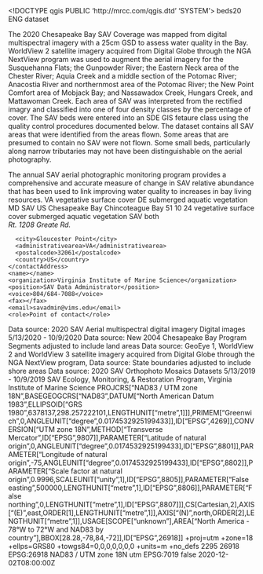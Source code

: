 <!DOCTYPE qgis PUBLIC 'http://mrcc.com/qgis.dtd' 'SYSTEM'>
<qgis version="3.22.11-Białowieża">
  <identifier>beds20</identifier>
  <parentidentifier></parentidentifier>
  <language>ENG</language>
  <type>dataset</type>
  <title>2020 Chesapeake Bay SAV Coverage</title>
  <abstract>The 2020 Chesapeake Bay SAV Coverage was mapped from digital multispectral imagery with a 25cm GSD to assess water quality in the Bay. WorldView 2 satellite imagery acquired from Digital Globe through the NGA NextView program was used to augment the aerial imagery for the Susquehanna Flats; the Gunpowder River; the Eastern Neck area of the Chester River; Aquia Creek and a middle section of the Potomac River; Anacostia River and northernmost area of the Potomac River; the New Point Comfort area of Mobjack Bay; and Nassawadox Creek, Hungars Creek, and Mattawoman Creek. Each area of SAV was interpreted from the rectified imagry and classified into one of four density classes by the percentage of cover. The SAV beds were entered into an SDE GIS fetaure class using the quality control procedures documented below. The dataset contains all SAV areas that were identified from the areas flown. Some areas that are presumed to contain no SAV were not flown. Some small beds, particularly along narrow tributaries may not have been distinguishable on the aerial photography.

The annual SAV aerial photographic monitoring program provides a comprehensive and accurate measure of change in SAV relative abundance that has been used to link improving water quality to increases in bay living resources.</abstract>
  <keywords vocabulary="Search keys">
    <keyword>VA</keyword>
    <keyword>vegetative surface cover</keyword>
    <keyword>DE</keyword>
    <keyword>submerged aquatic vegetation</keyword>
    <keyword>MD</keyword>
    <keyword>SAV</keyword>
    <keyword>US</keyword>
    <keyword>Chesapeake Bay</keyword>
    <keyword>Chincoteague Bay</keyword>
    <keyword>51</keyword>
    <keyword>10</keyword>
    <keyword>24</keyword>
  </keywords>
  <keywords vocabulary="gmd:topicCategory">
    <keyword>vegetative surface cover</keyword>
    <keyword>submerged aquatic vegetation</keyword>
    <keyword>SAV</keyword>
  </keywords>
  <contact>
    <contactAddress>
      <type>both</type>
      <address>Rt. 1208 Greate Rd.</address>
      <city>Gloucester Point</city>
      <administrativearea>VA</administrativearea>
      <postalcode>32061</postalcode>
      <country>US</country>
    </contactAddress>
    <name></name>
    <organization>Virginia Institute of Marine Science</organization>
    <position>SAV Data Administrator</position>
    <voice>804/684-7088</voice>
    <fax></fax>
    <email>savadmin@vims.edu</email>
    <role>Point of contact</role>
  </contact>
  <links/>
  <history>Data source: 2020 SAV Aerial multispectral digital imagery Digital images 5/13/2020 - 10/9/2020</history>
  <history>Data source: New 2004 Chesapeake Bay Program Segments adjusted to include land areas</history>
  <history>Data source: GeoEye 1, WorldView 2 and WorldView 3 satellite imagery acquired from Digital Globe through the NGA NextView program,</history>
  <history>Data source: State boundaries adjusted to include shore areas</history>
  <history>Data source: 2020 SAV Orthophoto Mosaics Datasets 5/13/2019 - 10/9/2019</history>
  <fees></fees>
  <rights>SAV Ecology, Monitoring, &amp; Restoration Program, Virginia Institute of Marine Science</rights>
  <encoding></encoding>
  <crs>
    <spatialrefsys>
      <wkt>PROJCRS["NAD83 / UTM zone 18N",BASEGEOGCRS["NAD83",DATUM["North American Datum 1983",ELLIPSOID["GRS 1980",6378137,298.257222101,LENGTHUNIT["metre",1]]],PRIMEM["Greenwich",0,ANGLEUNIT["degree",0.0174532925199433]],ID["EPSG",4269]],CONVERSION["UTM zone 18N",METHOD["Transverse Mercator",ID["EPSG",9807]],PARAMETER["Latitude of natural origin",0,ANGLEUNIT["degree",0.0174532925199433],ID["EPSG",8801]],PARAMETER["Longitude of natural origin",-75,ANGLEUNIT["degree",0.0174532925199433],ID["EPSG",8802]],PARAMETER["Scale factor at natural origin",0.9996,SCALEUNIT["unity",1],ID["EPSG",8805]],PARAMETER["False easting",500000,LENGTHUNIT["metre",1],ID["EPSG",8806]],PARAMETER["False northing",0,LENGTHUNIT["metre",1],ID["EPSG",8807]]],CS[Cartesian,2],AXIS["(E)",east,ORDER[1],LENGTHUNIT["metre",1]],AXIS["(N)",north,ORDER[2],LENGTHUNIT["metre",1]],USAGE[SCOPE["unknown"],AREA["North America - 78°W to 72°W and NAD83 by country"],BBOX[28.28,-78,84,-72]],ID["EPSG",26918]]</wkt>
      <proj4>+proj=utm +zone=18 +ellps=GRS80 +towgs84=0,0,0,0,0,0,0 +units=m +no_defs</proj4>
      <srsid>2295</srsid>
      <srid>26918</srid>
      <authid>EPSG:26918</authid>
      <description>NAD83 / UTM zone 18N</description>
      <projectionacronym>utm</projectionacronym>
      <ellipsoidacronym>EPSG:7019</ellipsoidacronym>
      <geographicflag>false</geographicflag>
    </spatialrefsys>
  </crs>
  <extent>
    <spatial minz="0" maxz="0" maxy="39.75683200000000284" dimensions="2" crs="EPSG:26918" miny="36.6538889999999995" minx="-77.58876300000000015" maxx="-74.99961600000000317"/>
    <temporal>
      <period>
        <start>2020-12-02T08:00:00Z</start>
        <end></end>
      </period>
    </temporal>
    <temporal>
      <period>
        <start></start>
        <end></end>
      </period>
    </temporal>
  </extent>
</qgis>
